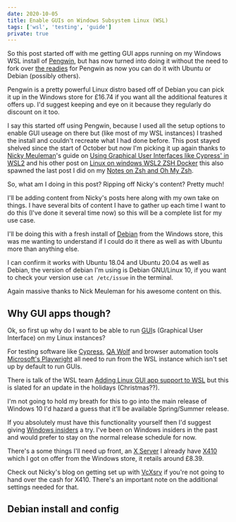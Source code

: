 ```yaml
---
date: 2020-10-05
title: Enable GUIs on Windows Subsystem Linux (WSL)
tags: ['wsl', 'testing', 'guide']
private: true
---
```


So this post started off with me getting GUI apps running on my
Windows WSL install of [Pengwin], but has now turned into doing it
without the need to fork over [the readies] for Pengwin as now you can
do it with Ubuntu or Debian (possibly others).

Pengwin is a pretty powerful Linux distro based off of Debian you can
pick it up in the Windows store for £16.74 if you want all the
additional features it offers up. I'd suggest keeping and eye on it
because they regularly do discount on it too.

I say this started off using Pengwin, because I used all the setup
options to enable GUI useage on there but (like most of my WSL
instances) I trashed the install and couldn't recreate what I had done
before. This post stayed shelved since the start of October but now
I'm picking it up again thanks to [Nicky Meuleman]'s guide on [Using
Graphical User Interfaces like Cypress' in WSL2] and his other post on
[Linux on windows WSL2 ZSH Docker] this also spawned the last post I
did on my [Notes on Zsh and Oh My Zsh].

So, what am I doing in this post? Ripping off Nicky's content? Pretty
much!

I'll be adding content from Nicky's posts here along with my own take
on things. I have several bits of content I have to gather up each
time I want to do this (I've done it several time now) so this will be
a complete list for my use case.

I'll be doing this with a fresh install of [Debian] from the Windows
store, this was me wanting to understand if I could do it there as
well as with Ubuntu more than anything else.

I can confirm it works with Ubuntu 18.04 and Ubuntu 20.04 as well as
Debian, the version of debian I'm using is Debian GNU/Linux 10, if you
want to check your version use `cat /etc/issue` in the terminal.

Again massive thanks to Nick Meuleman for his awesome content on this.

## Why GUI apps though?

Ok, so first up why do I want to be able to run [GUI]s (Graphical User
Interface) on my Linux instances?

For testing software like [Cypress], [QA Wolf] and browser automation
tools [Microsoft's Playwright] all need to run from the WSL instance
which isn't set up by default to run GUIs.

There is talk of the WSL team [Adding Linux GUI app support to WSL]
but this is slated for an update in the holidays (Christmas??).

I'm not going to hold my breath for this to go into the main release
of Windows 10 I'd hazard a guess that it'll be available Spring/Summer
release.

If you absolutely must have this functionality yourself then I'd
suggest giving [Windows insiders] a try. I've been on Windows insiders
in the past and would prefer to stay on the normal release schedule
for now.

There's a some things I'll need up front, an [X Server] I already have
[X410] which I got on offer from the Windows store, it retails around
£8.39.

Check out Nicky's blog on getting set up with [VcXsrv] if you're not
going to hand over the cash for X410. There's an important note on the
additional settings needed for that.

## Debian install and config

<!-- Links -->

[x410]:
  https://www.microsoft.com/en-gb/p/x410/9nlp712zmn9q?activetab=pivot:overviewtab
[pengwin]:
  https://www.microsoft.com/en-gb/p/pengwin/9nv1gv1pxz6p?ocid=badge&rtc=1&activetab=pivot:overviewtab
[the readies]:
  https://dictionary.cambridge.org/dictionary/english/readies
[linux on windows wsl2 zsh docker]:
  https://nickymeuleman.netlify.app/blog/linux-on-windows-wsl2-zsh-docker#zsh
[using graphical user interfaces like cypress' in wsl2]:
  https://nickymeuleman.netlify.app/blog/gui-on-wsl2-cypress
[nicky meuleman]: https://twitter.com/NMeuleman
[debian]:
  https://www.microsoft.com/en-gb/p/debian/9msvkqc78pk6?activetab=pivot:overviewtab
[notes on zsh and oh my zsh]:
  https://scottspence.com/2020/12/08/zsh-and-oh-my-zsh/
[gui]: https://en.wikipedia.org/wiki/Graphical_user_interface
[microsoft's playwright]: https://github.com/microsoft/playwright
[qa wolf]: https://github.com/qawolf/qawolf
[cypress]: https://www.cypress.io/
[x server]: https://en.wikipedia.org/wiki/X_server
[adding linux gui app support to wsl]:
  https://devblogs.microsoft.com/commandline/the-windows-subsystem-for-linux-build-2020-summary/#wsl-gui
[windows insiders]: https://insider.windows.com/en-gb/for-developers
[vcxsrv]:
  https://nickymeuleman.netlify.app/blog/gui-on-wsl2-cypress#vcxsrv
